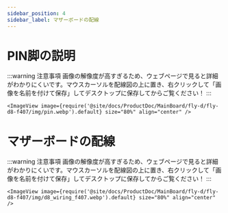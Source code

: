 ```yaml
---
sidebar_position: 4
sidebar_label: マザーボードの配線
---
```




# PIN脚の説明

:::warning 注意事項
画像の解像度が高すぎるため、ウェブページで見ると詳細がわかりにくいです。マウスカーソルを配線図の上に置き、右クリックして「画像を名前を付けて保存」してデスクトップに保存してからご覧ください！
:::

    <ImageView image={require('@site/docs/ProductDoc/MainBoard/fly-d/fly-d8-f407/img/pin.webp').default} size="80%" align="center" />


# マザーボードの配線

:::warning 注意事項
画像の解像度が高すぎるため、ウェブページで見ると詳細がわかりにくいです。マウスカーソルを配線図の上に置き、右クリックして「画像を名前を付けて保存」してデスクトップに保存してからご覧ください！
:::

    <ImageView image={require('@site/docs/ProductDoc/MainBoard/fly-d/fly-d8-f407/img/d8_wiring_f407.webp').default} size="80%" align="center" />